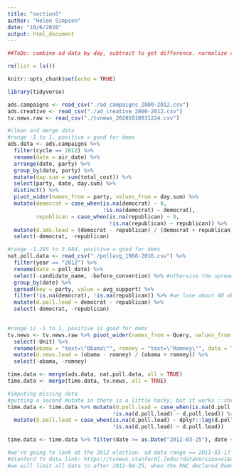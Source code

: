 ```yaml
---
title: "section5"
author: "Helen Simpson"
date: "10/6/2020"
output: html_document
---
```


```r
##ToDo: combine ad data by day, subtract to get difference. normalize ad and tv data. plot a nice colored line graph with all three. run dw tests on all (hopefully no significance!). try granger test. make a table w results. do a nice writeup (focus on polisci/ why causation is interesting angles) and comment code. total time: 4 hours

rm(list = ls())

knitr::opts_chunk$set(echo = TRUE)

library(tidyverse)

ads.campaigns <- read_csv("./ad_campaigns_2000-2012.csv")
ads.creative <- read_csv("./ad_creative_2000-2012.csv")
tv.news.raw <- read_csv("./tvnews_20201010031224.csv")
```


```r
#clean and merge data
#range -1 to 1, positive = good for dems
ads.data <- ads.campaigns %>% 
  filter(cycle == 2012) %>% 
  rename(date = air_date) %>% 
  arrange(date, party) %>% 
  group_by(date, party) %>% 
  mutate(day.sum = sum(total_cost)) %>% 
  select(party, date, day.sum) %>% 
  distinct() %>% 
  pivot_wider(names_from = party, values_from = day.sum) %>% 
  mutate(democrat = case_when(is.na(democrat) ~ 0,
                              !is.na(democrat) ~ democrat),
         republican = case_when(is.na(republican) ~ 0,
                                !is.na(republican) ~ republican)) %>% 
  mutate(d.ads.lead = (democrat - republican) / (democrat + republican)) %>% 
  select(-democrat, -republican)

#range -1.295 to 3.984, positive = good for dems
nat.poll.data <- read_csv("./pollavg_1968-2016.csv") %>% 
  filter(year == "2012") %>% 
  rename(date = poll_date) %>% 
  select(-candidate_name, -before_convention) %>% #otherwise the spread won't match them up
  group_by(date) %>% 
  spread(key = party, value = avg_support) %>% 
  filter(!is.na(democrat), !is.na(republican)) %>% #we lose about 40 obs for both
  mutate(d.poll.lead = democrat - republican) %>% 
  select(-democrat, -republican)
  

#range is -1 to 1, positive is good for dems
tv.news <- tv.news.raw %>% pivot_wider(names_from = Query, values_from = Value) %>% 
  select(-Unit) %>% 
  rename(obama = "text=\"Obama\"", romney = "text=\"Romney\"", date = Time) %>% 
  mutate(d.news.lead = (obama - romney) / (obama + romney)) %>% 
  select(-obama, -romney)

time.data <- merge(ads.data, nat.poll.data, all = TRUE)
time.data <- merge(time.data, tv.news, all = TRUE)

#imputing missing data
#putting a second mutate in there is a little hacky, but it works ::shrug::
time.data <- time.data %>% mutate(d.poll.lead = case_when(is.na(d.poll.lead) ~ dplyr::lag(d.poll.lead), 
                                 !is.na(d.poll.lead) ~ d.poll.lead)) %>% 
  mutate(d.poll.lead = case_when(is.na(d.poll.lead) ~ dplyr::lag(d.poll.lead),
                                 !is.na(d.poll.lead) ~ d.poll.lead))

time.data <- time.data %>% filter(date >= as.Date("2012-03-25"), date < as.Date("2012-11-06"))

#we're going to look at the 2012 election. ad data range == 2011-01-17 to 2012-11-06; poll date range == 2012-03-01 to 2012-11-05; we'll pull Stanford data from the wider range, but plan to look at the narrower range.
#Stanford TV data link: https://tvnews.stanford[.]edu/?dataVersion=v1&data=eyJvcHRpb25zIjp7InN0YXJ0X2RhdGUiOiIyMDExLTAxLTE3IiwiZW5kX2RhdGUiOiIyMDEyLTExLTA2IiwiYWdncmVnYXRlIjoiZGF5In0sInF1ZXJpZXMiOlt7ImNvbG9yIjoiI0UxNTc1OSIsInRleHQiOiJ0ZXh0PVwiT2JhbWFcIiJ9LHsiY29sb3IiOiIjRjI4RTJCIiwidGV4dCI6InRleHQ9XCJSb21uZXlcIiJ9XX0
#we will limit all data to after 2012-04-25, when the RNC declared Romney the presumptive nominee
```

```r
```

```r

```


